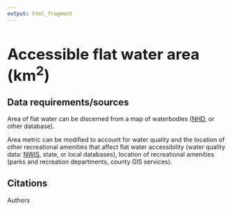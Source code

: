 ```yaml
---
output: html_fragment
---
```

<style type="text/css">
  h1{
  font-size: 2.5em;
}
</style>

# Accessible flat water area (km^2^)

## Data requirements/sources
Area of flat water can be discerned from a map of waterbodies ([NHD](https://www.usgs.gov/national-hydrography/nhdplus-high-resolution), or other database). 

Area metric can be modified to account for water quality and the location of other recreational amenities that affect flat water accessibility (water quality data: [NWIS](https://waterdata.usgs.gov/nwis), state, or local databases), location of recreational amenities (parks and recreation departments, county GIS services).

## Citations
Authors